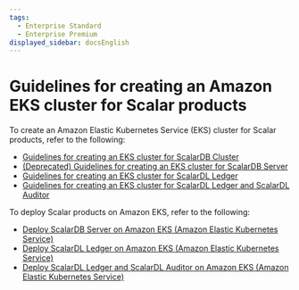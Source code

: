 ```yaml
---
tags:
  - Enterprise Standard
  - Enterprise Premium
displayed_sidebar: docsEnglish
---
```


# Guidelines for creating an Amazon EKS cluster for Scalar products

To create an Amazon Elastic Kubernetes Service (EKS) cluster for Scalar products, refer to the following:

* [Guidelines for creating an EKS cluster for ScalarDB Cluster](CreateEKSClusterForScalarDBCluster.mdx)
* [(Deprecated) Guidelines for creating an EKS cluster for ScalarDB Server](CreateEKSClusterForScalarDB.mdx)
* [Guidelines for creating an EKS cluster for ScalarDL Ledger](CreateEKSClusterForScalarDL.mdx)
* [Guidelines for creating an EKS cluster for ScalarDL Ledger and ScalarDL Auditor](CreateEKSClusterForScalarDLAuditor.mdx)

To deploy Scalar products on Amazon EKS, refer to the following:

* [Deploy ScalarDB Server on Amazon EKS (Amazon Elastic Kubernetes Service)](ManualDeploymentGuideScalarDBServerOnEKS.mdx)
* [Deploy ScalarDL Ledger on Amazon EKS (Amazon Elastic Kubernetes Service)](ManualDeploymentGuideScalarDLOnEKS.mdx)
* [Deploy ScalarDL Ledger and ScalarDL Auditor on Amazon EKS (Amazon Elastic Kubernetes Service)](ManualDeploymentGuideScalarDLAuditorOnEKS.mdx)
